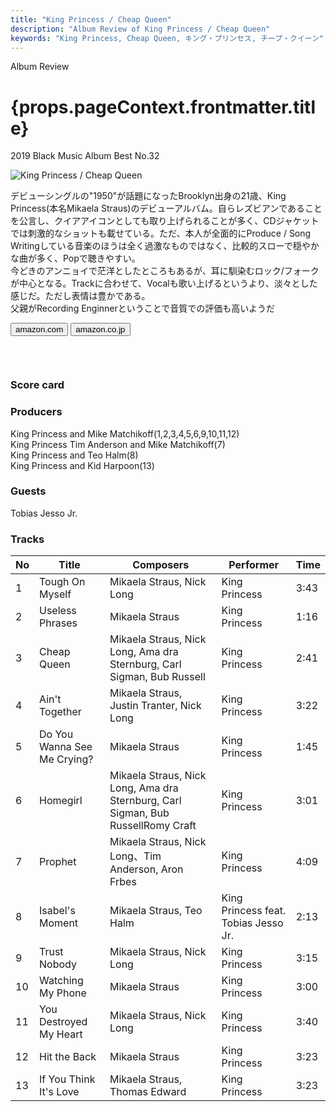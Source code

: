 ```yaml
---
title: "King Princess / Cheap Queen"
description: "Album Review of King Princess / Cheap Queen"
keywords: "King Princess, Cheap Queen, キング・プリンセス, チープ・クイーン"
---
```





<p className="largeP">Album Review</p>
<h1 className="h1--no--margin">{props.pageContext.frontmatter.title}</h1>
<p className="largeP">
  <Link to="/best50/2019/">2019 Black Music Album Best No.32</Link>
</p>

<Row  className="image-card-group">
	<Column colMd={"3"} colLg={"4"} noGutterMdLeft="">
       <ImageCard>

![King Princess / Cheap Queen](../../images/cd/kingprincess1L.jpg)

</ImageCard>
	</Column>
	<Column colMd={"4"} colLg={"8"} noGutterMdLeft="">
	  <p>
	  デビューシングルの"1950"が話題になったBrooklyn出身の21歳、King Princess(本名Mikaela Straus)のデビューアルバム。自らレズビアンであることを公言し、クイアアイコンとしても取り上げられることが多く、CDジャケットでは刺激的なショットも載せている。ただ、本人が全面的にProduce / Song Writingしている音楽のほうは全く過激なものではなく、比較的スローで穏やかな曲が多く、Popで聴きやすい。
		<br/>今どきのアンニョイで茫洋としたところもあるが、耳に馴染むロック/フォークが中心となる。Trackに合わせて、Vocalも歌い上げるというより、淡々とした感じだ。ただし表情は豊かである。
		<br/>父親がRecording Enginnerということで音質での評価も高いようだ
	  </p>
	  <div>
	    <Button className="button-right-mergin"  href="https://amzn.to/2XipPAg" kind="primary" size="small" renderIcon={ArrowUpRight24}>
        amazon.com
      </Button>
      <Button className="button-right-mergin"  href="https://amzn.to/36NoKU0" kind="secondary" size="small" renderIcon={ArrowUpRight24}>
        amazon.co.jp
      </Button>
	  </div>
	  <a style="display:inline-block;overflow:hidden;background:url(https://linkmaker.itunes.apple.com/ja-jp/lockup.svg?releaseDate=2019-10-25&kind=album&bubble=apple_music&style=mono-black) no-repeat;width:180px;height:45px;" href="https://geo.music.apple.com/jp/album/cheap-queen/1478217542?mt=1&app=music&ls=1&at=11lcug"></a>
	  </Column>
</Row>
<Row >
	<Column colMd={"4"} colLg={"4"} noGutterMdLeft="">
<div>
    <h3>Score card</h3>
	<SliderJS1 value="5" />
    <SliderJS2 value="2" />
	<SliderJS3 value="1" />
    <SliderJS4 value="8" />
</div>
</Column>
<Column colMd={"8"} colLg={"8"} noGutterMdLeft="">
<div>
<h3>Producers</h3>
<p>
	King Princess and Mike Matchikoff(1,2,3,4,5,6,9,10,11,12)
	<br/>King Princess Tim Anderson and Mike Matchikoff(7)
	<br/>King Princess and Teo Halm(8)
	<br/>King Princess and Kid Harpoon(13)
</p>
<h3>Guests</h3>
<p>
	Tobias Jesso Jr.
</p>
</div>
</Column>
</Row>

<h3>Tracks</h3>

| No  | Title                       | Composers                                                                        | Performer                            | Time |
| --- | --------------------------- | -------------------------------------------------------------------------------- | ------------------------------------ | ---- |
| 1   | Tough On Myself             | Mikaela Straus, Nick Long                                                        | King Princess                        | 3:43 |
| 2   | Useless Phrases             | Mikaela Straus                                                                   | King Princess                        | 1:16 |
| 3   | Cheap Queen                 | Mikaela Straus, Nick Long, Ama dra Sternburg, Carl Sigman, Bub Russell           | King Princess                        | 2:41 |
| 4   | Ain't Together              | Mikaela Straus, Justin Tranter, Nick Long                                        | King Princess                        | 3:22 |
| 5   | Do You Wanna See Me Crying? | Mikaela Straus                                                                   | King Princess                        | 1:45 |
| 6   | Homegirl                    | Mikaela Straus, Nick Long, Ama dra Sternburg, Carl Sigman, Bub RussellRomy Craft | King Princess                        | 3:01 |
| 7   | Prophet                     | Mikaela Straus, Nick Long、Tim Anderson, Aron Frbes                              | King Princess                        | 4:09 |
| 8   | Isabel's Moment             | Mikaela Straus, Teo Halm                                                         | King Princess feat. Tobias Jesso Jr. | 2:13 |
| 9   | Trust Nobody                | Mikaela Straus, Nick Long                                                        | King Princess                        | 3:15 |
| 10  | Watching My Phone           | Mikaela Straus                                                                   | King Princess                        | 3:00 |
| 11  | You Destroyed My Heart      | Mikaela Straus, Nick Long                                                        | King Princess                        | 3:40 |
| 12  | Hit the Back                | Mikaela Straus                                                                   | King Princess                        | 3:23 |
| 13  | If You Think It's Love      | Mikaela Straus, Thomas Edward                                                    | King Princess                        | 3:23 |
